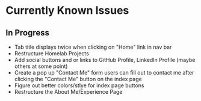 # Currently Known Issues
## In Progress
- Tab title displays twice when clicking on "Home" link in nav bar
- Restructure Homelab Projects
- Add social buttons and or links to GitHub Profile, LinkedIn Profile (maybe others at some point)
- Create a pop up "Contact Me" form users can fill out to contact me after clicking the "Contact Me" button on the index page
- Figure out better colors/stlye for index page buttons
- Restructure the About Me/Experience Page